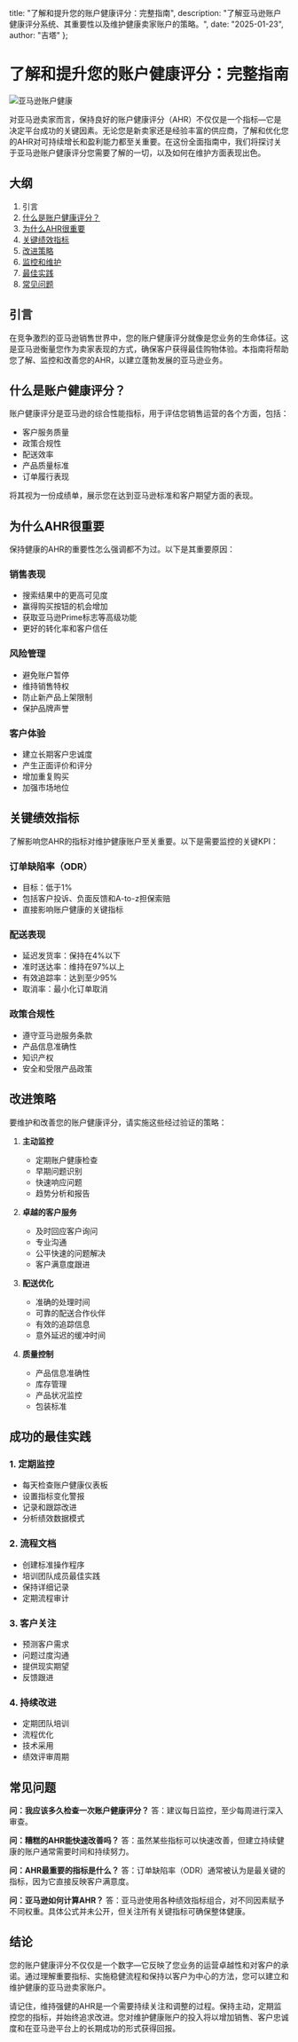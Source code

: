   title: "了解和提升您的账户健康评分：完整指南",
  description: "了解亚马逊账户健康评分系统、其重要性以及维护健康卖家账户的策略。",
  date: "2025-01-23",
  author: "吉塔"
};

# 了解和提升您的账户健康评分：完整指南

![亚马逊账户健康](/images/blog/amazon-account-health.jpeg)

对亚马逊卖家而言，保持良好的账户健康评分（AHR）不仅仅是一个指标—它是决定平台成功的关键因素。无论您是新卖家还是经验丰富的供应商，了解和优化您的AHR对可持续增长和盈利能力都至关重要。在这份全面指南中，我们将探讨关于亚马逊账户健康评分您需要了解的一切，以及如何在维护方面表现出色。

## 大纲

1. 引言
2. [什么是账户健康评分？](#什么是账户健康评分)
3. [为什么AHR很重要](#为什么ahr很重要)
4. [关键绩效指标](#关键绩效指标)
5. [改进策略](#改进策略)
6. [监控和维护](#监控和维护)
7. [最佳实践](#最佳实践)
8. [常见问题](#常见问题)

## 引言

在竞争激烈的亚马逊销售世界中，您的账户健康评分就像是您业务的生命体征。这是亚马逊衡量您作为卖家表现的方式，确保客户获得最佳购物体验。本指南将帮助您了解、监控和改善您的AHR，以建立蓬勃发展的亚马逊业务。

## 什么是账户健康评分？

账户健康评分是亚马逊的综合性能指标，用于评估您销售运营的各个方面，包括：

- 客户服务质量
- 政策合规性
- 配送效率
- 产品质量标准
- 订单履行表现

将其视为一份成绩单，展示您在达到亚马逊标准和客户期望方面的表现。

## 为什么AHR很重要

保持健康的AHR的重要性怎么强调都不为过。以下是其重要原因：

### 销售表现
- 搜索结果中的更高可见度
- 赢得购买按钮的机会增加
- 获取亚马逊Prime标志等高级功能
- 更好的转化率和客户信任

### 风险管理
- 避免账户暂停
- 维持销售特权
- 防止新产品上架限制
- 保护品牌声誉

### 客户体验
- 建立长期客户忠诚度
- 产生正面评价和评分
- 增加重复购买
- 加强市场地位

## 关键绩效指标

了解影响您AHR的指标对维护健康账户至关重要。以下是需要监控的关键KPI：

### 订单缺陷率（ODR）
- 目标：低于1%
- 包括客户投诉、负面反馈和A-to-z担保索赔
- 直接影响账户健康的关键指标

### 配送表现
- 延迟发货率：保持在4%以下
- 准时送达率：维持在97%以上
- 有效追踪率：达到至少95%
- 取消率：最小化订单取消

### 政策合规性
- 遵守亚马逊服务条款
- 产品信息准确性
- 知识产权
- 安全和受限产品政策

## 改进策略

要维护和改善您的账户健康评分，请实施这些经过验证的策略：

1. **主动监控**
   - 定期账户健康检查
   - 早期问题识别
   - 快速响应问题
   - 趋势分析和报告

2. **卓越的客户服务**
   - 及时回应客户询问
   - 专业沟通
   - 公平快速的问题解决
   - 客户满意度跟进

3. **配送优化**
   - 准确的处理时间
   - 可靠的配送合作伙伴
   - 有效的追踪信息
   - 意外延迟的缓冲时间

4. **质量控制**
   - 产品信息准确性
   - 库存管理
   - 产品状况监控
   - 包装标准

## 成功的最佳实践

### 1. 定期监控
- 每天检查账户健康仪表板
- 设置指标变化警报
- 记录和跟踪改进
- 分析绩效数据模式

### 2. 流程文档
- 创建标准操作程序
- 培训团队成员最佳实践
- 保持详细记录
- 定期流程审计

### 3. 客户关注
- 预测客户需求
- 问题过度沟通
- 提供现实期望
- 反馈跟进

### 4. 持续改进
- 定期团队培训
- 流程优化
- 技术采用
- 绩效评审周期

## 常见问题

**问：我应该多久检查一次账户健康评分？**
答：建议每日监控，至少每周进行深入审查。

**问：糟糕的AHR能快速改善吗？**
答：虽然某些指标可以快速改善，但建立持续健康的账户通常需要时间和持续努力。

**问：AHR最重要的指标是什么？**
答：订单缺陷率（ODR）通常被认为是最关键的指标，因为它直接反映客户满意度。

**问：亚马逊如何计算AHR？**
答：亚马逊使用各种绩效指标组合，对不同因素赋予不同权重。具体公式并未公开，但关注所有关键指标可确保整体健康。

## 结论

您的账户健康评分不仅仅是一个数字—它反映了您业务的运营卓越性和对客户的承诺。通过理解重要指标、实施稳健流程和保持以客户为中心的方法，您可以建立和维护健康的亚马逊卖家账户。

请记住，维持强健的AHR是一个需要持续关注和调整的过程。保持主动，定期监控您的指标，并始终追求改进。您对维护健康账户的投入将以增加销售、客户忠诚度和在亚马逊平台上的长期成功的形式获得回报。
